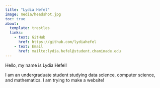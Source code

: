 ```yaml
---
title: "Lydia Hefel"
image: media/headshot.jpg
toc: true
about:
  template: trestles
  links:
    - text: GitHub
      href: https://github.com/lydiahefel
    - text: Email
      href: mailto:lydia.hefel@student.chaminade.edu
---
```


Hello, my name is Lydia Hefel!

I am an undergraduate student studying data science, computer science, and mathematics. I am trying to make a website!
